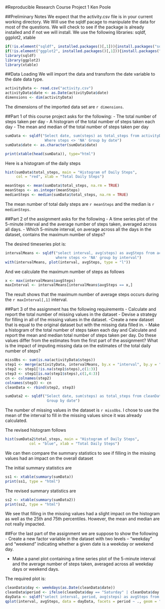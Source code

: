 #Reproducible Research Course Project 1
Ken Poole

##Preliminary Notes
We expect that the activity.csv file is in your current working directory. We Will use the sqldf pacage to manipulate the data for most of the questions. We will check to see if the package is already installed and if not we will install.
We use the following libraries: sqldf, ggplot2, xtable

```r
if(!is.element("sqldf", installed.packages()[,1])){install.packages("sqldf")}
if(!is.element("ggplot2", installed.packages()[,1])){install.packages("ggplot2")}
library(sqldf)
library(ggplot2)
library(xtable)
```

##Data Loading
We will import the data and transform the date variable to the date data type.

```r
activityData <- read.csv("activity.csv")
activityData$date <- as.Date(activityData$date)
dimensions <- dim(activityData)
```
The dimensions of the imported data set are `r dimensions`.

##Part 1 of this course project asks for the following:
- The total number of steps taken per day
- A histogram of the total number of steps taken each day
- The mean and median of the total number of steps taken per day

```r
sumData <- sqldf("Select date, sum(steps) as total_steps from activityData 
                  Where steps <> 'NA' Group by date")
sumData$date <- as.character(sumData$date)

print(xtable(head(sumData)), type="html")
```


Here is a histogram of the daily steps

```r
hist(sumData$total_steps, main = "Histogram of Daily Steps", 
     col = "red", xlab = "Total Daily Steps")
```

```r
meanSteps <- mean(sumData$total_steps, na.rm = TRUE)
meanSteps <- as.integer(meanSteps)
medianSteps <- median(sumData$total_steps, na.rm = TRUE)
```

The mean number of total daily steps are `r meanSteps` and the median is `r medianSteps`.

##Part 2 of the assignment asks for the following
- A time series plot of the 5-minute interval and the average number of steps taken, averaged across all days.
- Which 5-minute interval, on average across all the days in the dataset, contains the maximum number of steps?

The desired timeseries plot is:
```r
intervalMeans <- sqldf("select interval, avg(steps) as avgSteps from activityData 
                       where steps <> 'NA' group by interval")
with(intervalMeans, plot(interval, avgSteps, type = "l"))
```

And we calculate the maximum number of steps as follows
```r
x <- max(intervalMeans$avgSteps)
maxInterval <- intervalMeans[intervalMeans$avgSteps == x,]
```

The result shows that the maximum number of average steps occurs during the `r maxInterval[,1]` interval.

##Part 3 of the assignment has the following requirements
- Calculate and report the total number of missing values in the dataset
- Devise a strategy for filling in all of the missing values in the dataset. 
-Create a new dataset that is equal to the original dataset but with the missing data filled in.
- Make a histogram of the total number of steps taken each day and Calculate and report the mean and median total number of steps taken per day. Do these values differ from the estimates from the first part of the assignment? What is the impact of imputing missing data on the estimates of the total daily number of steps?
```r
missObs <- sum(is.na(activityData$steps))
step1 <- merge(activityData, intervalMeans, by.x = "interval", by.y = "interval")
step2 <- step1[!is.na(step1$steps),c(1:3)]
step3 <- step1[is.na(step1$steps),c(1,4:3)]
cn <- colnames(step2)
colnames(step3) <- cn
cleanData <- rbind(step2, step3)

sumData2 <- sqldf("Select date, sum(steps) as total_steps from cleanData 
                   Group by date")
```
The number of missing values in the dataset is `r missObs`.
I chose to use the mean of the interval to fill in the missing values since it was already calculated.


The revised histogram follows
```r
hist(sumData2$total_steps, main = "Histogram of Daily Steps", 
           col = "blue", xlab = "Total Daily Steps")
```

We can then compare the summary statistics to see if filling in the missing values had an impact on the overall dataset

The initial summary statistics are
```r
ss1 <- xtable(summary(sumData))
print(ss1, type = "html")
```
The revised summary statistics are
```r
ss2 <- xtable(summary(sumData2))
print(ss2, type = "html")
```
We see that filling in the missing values had a slight impact on the histogram as well as 
the 25th and 75th percentiles. However, the mean and median are not really impacted.

##For the last part of the assignment we are suppose to show the following
- Create a new factor variable in the dataset with two levels – “weekday” and “weekend” indicating whether a given date is a weekday or weekend day.

- Make a panel plot containing a time series plot of the 5-minute interval and the average number of steps taken, averaged across all weekday days or weekend days.

The required plot is:
```r
cleanData$day <- weekdays(as.Date(cleanData$date))
cleanData$period <- ifelse(cleanData$day == "Saturday" | cleanData$day == "Sunday", "Weekend", "Weekday")
dayData <- sqldf("select interval, period, avg(steps) as avgSteps from cleanData Group By 1,2")
qplot(interval, avgSteps, data = dayData, facets = period ~ ., geom = "line")
```